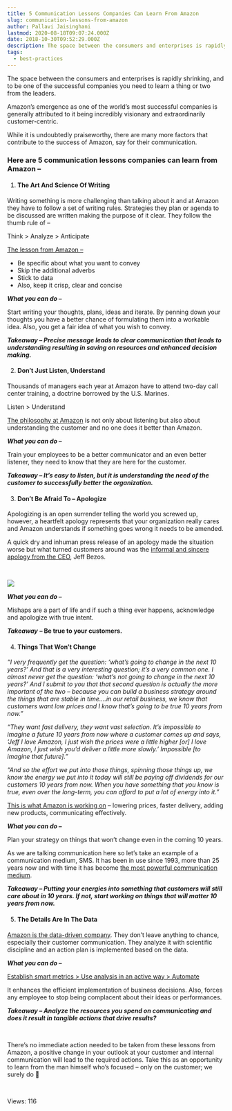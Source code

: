 ```yaml
---
title: 5 Communication Lessons Companies Can Learn From Amazon
slug: communication-lessons-from-amazon
author: Pallavi Jaisinghani
lastmod: 2020-08-18T09:07:24.000Z
date: 2018-10-30T09:52:29.000Z
description: The space between the consumers and enterprises is rapidly shrinking, and to be one of the successful companies you need to learn a thing or two from the leaders.
tags:
  - best-practices
---
```


The space between the consumers and enterprises is rapidly shrinking, and to be one of the successful companies you need to learn a thing or two from the leaders.


Amazon’s emergence as one of the world’s most successful companies is generally attributed to it being incredibly visionary and extraordinarily customer-centric. 


While it is undoubtedly praiseworthy, there are many more factors that contribute to the success of Amazon, say for their communication.


### Here are 5 communication lessons companies can learn from Amazon –


1. #### **The Art And Science Of Writing**


Writing something is more challenging than talking about it and at Amazon they have to follow a set of writing rules. Strategies they plan or agenda to be discussed are written making the purpose of it clear. They follow the thumb rule of – 


Think > Analyze > Anticipate


[The lesson from Amazon –](https://wisepops.com/5-unexpected-yet-essential-lessons-learned-amazon/)


* Be specific about what you want to convey
* Skip the additional adverbs
* Stick to data
* Also, keep it crisp, clear and concise


***What you can do –*** 


Start writing your thoughts, plans, ideas and iterate. By penning down your thoughts you have a better chance of formulating them into a workable idea. Also, you get a fair idea of what you wish to convey.


***Takeaway – Precise message leads to clear communication that leads to understanding resulting in saving on resources and enhanced decision making.***


2. ####  **Don’t Just Listen, Understand**


Thousands of managers each year at Amazon have to attend two-day call center training, a doctrine borrowed by the U.S. Marines.


Listen > Understand


[The philosophy at Amazon](https://www.salesforce.com/blog/2013/06/jeff-bezos-lessons.html) is not only about listening but also about understanding the customer and no one does it better than Amazon.


***What you can do –*** 


Train your employees to be a better communicator and an even better listener, they need to know that they are here for the customer.


***Takeaway – It’s easy to listen, but it is understanding the need of the customer to successfully better the organization.***


3. ####  **Don’t Be Afraid To – Apologize**


Apologizing is an open surrender telling the world you screwed up, however, a heartfelt apology represents that your organization really cares and Amazon understands if something goes wrong it needs to be amended.


A quick dry and inhuman press release of an apology made the situation worse but what turned customers around was the [informal and sincere apology from the CEO](https://www.salesforce.com/blog/2013/06/jeff-bezos-lessons.html), Jeff Bezos.


 


![](https://images-msg91.s3.ap-south-1.amazonaws.com/content/images/wordpress/2018/10/1118-aplogies-2-100554191-gallery.idge_-300x214.jpg)


***What you can do –***


Mishaps are a part of life and if such a thing ever happens, acknowledge and apologize with true intent.


***Takeaway*** **– Be true to your customers.**


4. ####  **Things That Won’t Change**


*“I very frequently get the question: ‘what’s going to change in the next 10 years?’ And that is a very interesting question; it’s a very common one. I almost never get the question: ‘what’s not going to change in the next 10 years?’ And I submit to you that that second question is actually the more important of the two – because you can build a business strategy around the things that are stable in time….in our retail business, we know that customers want low prices and I know that’s going to be true 10 years from now.”*


*“They want fast delivery, they want vast selection. It’s impossible to imagine a future 10 years from now where a customer comes up and says, ‘Jeff I love Amazon, I just wish the prices were a little higher [or] I love Amazon, I just wish you’d deliver a little more slowly.’ Impossible [to imagine that future].”*


*“And so the effort we put into those things, spinning those things up, we know the energy we put into it today will still be paying off dividends for our customers 10 years from now. When you have something that you know is true, even over the long-term, you can afford to put a lot of energy into it.”*


[This is what Amazon is working on](https://neilpatel.com/blog/lessons-from-jeff-bezos/) – lowering prices, faster delivery, adding new products, communicating effectively.


***What you can do –***


Plan your strategy on things that won’t change even in the coming 10 years. 


As we are talking communication here so let’s take an example of a communication medium, SMS. It has been in use since 1993, more than 25 years now and with time it has become [the most powerful communication medium](https://msg91.com/sms).


***Takeaway – Putting your energies into something that customers will still care about in 10 years. If not, start working on things that will matter 10 years from now.***


5. ####  **The Details Are In The Data**


[Amazon is the data-driven company](https://wisepops.com/5-unexpected-yet-essential-lessons-learned-amazon/). They don’t leave anything to chance, especially their customer communication. They analyze it with scientific discipline and an action plan is implemented based on the data.


***What you can do –***


[Establish smart metrics > Use analysis in an active way > Automate](https://msg91.com/sms)


It enhances the efficient implementation of business decisions. Also, forces any employee to stop being complacent about their ideas or performances.


***Takeaway – Analyze the resources you spend on communicating and does it result in tangible actions that drive results?***


 


There’s no immediate action needed to be taken from these lessons from Amazon, a positive change in your outlook at your customer and internal communication will lead to the required actions. Take this as an opportunity to learn from the man himself who’s focused – only on the customer; we surely do 🙂 


 


 Views: 116


